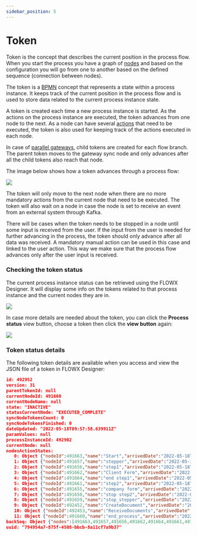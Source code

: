 ```yaml
---
sidebar_position: 5
---
```

# Token

Token is the concept that describes the current position in the process flow. When you start the process you have a graph of [nodes](./node/node.md) and based on the configuration you will go from one to another based on the defined sequence (connection between nodes).

The token is a [BPMN](../platform-overview/frameworks-and-standards/business-process-industry-standards/intro-to-bpmn/intro-to-bpmn.md) concept that represents a state within a process instance. It keeps track of the current position in the process flow and is used to store data related to the current process instance state.

A token is created each time a new process instance is started. As the actions on the process instance are executed, the token advances from one node to the next. As a node can have several [actions](./actions/actions.md) that need to be executed, the token is also used for keeping track of the actions executed in each node.

In case of [parallel gateways](./node/parallel-gateway.md), child tokens are created for each flow branch. The parent token moves to the gateway sync node and only advances after all the child tokens also reach that node.

The image below shows how a token advances through a process flow:

![](https://s3.eu-west-1.amazonaws.com/docx.flowx.ai/building-blocks/image%20%28140%29%20%281%29%20%281%29%20%281%29%20%281%29%20%281%29.png)

The token will only move to the next node when there are no more mandatory actions from the current node that need to be executed. The token will also wait on a node in case the node is set to receive an event from an external system through Kafka.

There will be cases when the token needs to be stopped in a node until some input is received from the user. If the input from the user is needed for further advancing in the process, the token should only advance after all data was received. A mandatory manual action can be used in this case and linked to the user action. This way we make sure that the process flow advances only after the user input is received.

### Checking the token status

The current process instance status can be retrieved using the FLOWX Designer. It will display some info on the tokens related to that process instance and the current nodes they are in.

![](https://s3.eu-west-1.amazonaws.com/docx.flowx.ai/building-blocks/check_token_status.png)

In case more details are needed about the token, you can click the **Process status** view button, choose a token then click the **view button** again:

![](https://s3.eu-west-1.amazonaws.com/docx.flowx.ai/building-blocks/token_view_button.gif)

### Token status details

The following token details are available when you access and view the JSON file of a token in FLOWX Designer:

```json
id: 492952
version: 31
parentTokenId: null
currentNodeId: 491660
currentNodeName: null
state: "INACTIVE"
statusCurrentNode: "EXECUTED_COMPLETE"
syncNodeTokensCount: 0
syncNodeTokensFinished: 0
dateUpdated: "2022-05-18T09:57:58.639911Z"
paramValues: null
processInstanceId: 492902
currentNode: null
nodesActionStates:
   0: Object {"nodeId":491663,"name":"Start","arrivedDate":"2022-05-18T09:56:39.576753Z","actionStateData":null}
   1: Object {"nodeId":491657,"name":"stepper","arrivedDate":"2022-05-18T09:56:40.728676Z","actionStateData":null}
   2: Object {"nodeId":491656,"name":"step1","arrivedDate":"2022-05-18T09:56:41.053054Z","actionStateData":null}
   3: Object {"nodeId":491662,"name":"Client Form","arrivedDate":"2022-05-18T09:56:41.334506Z","actionStateData":{"492053":{"name":"saveClient","state":"COMPLETED","lastExecutedDate":"2022-05-18T09:57:22.648152Z"}}}
   4: Object {"nodeId":491664,"name":"end step1","arrivedDate":"2022-05-18T09:57:23.178718Z","actionStateData":null}
   5: Object {"nodeId":491661,"name":"step2","arrivedDate":"2022-05-18T09:57:23.375835Z","actionStateData":null}
   6: Object {"nodeId":491655,"name":"company form","arrivedDate":"2022-05-18T09:57:23.614491Z","actionStateData":{"492052":{"name":"SaveCompany","state":"COMPLETED","lastExecutedDate":"2022-05-18T09:57:56.671106Z"}}}
   7: Object {"nodeId":491658,"name":"stop step2","arrivedDate":"2022-05-18T09:57:57.032522Z","actionStateData":null}
   8: Object {"nodeId":491659,"name":"stop_stepper","arrivedDate":"2022-05-18T09:57:57.317008Z","actionStateData":null}
   9: Object {"nodeId":492452,"name":"CreateDocument","arrivedDate":"2022-05-18T09:57:57.724493Z","actionStateData":{"492102":{"name":"sendInformation","state":"COMPLETED","lastExecutedDate":"2022-05-18T09:57:57.764628Z"}}}
   10: Object {"nodeId":492453,"name":"ReceiveDocuments","arrivedDate":"2022-05-18T09:57:58.085271Z","actionStateData":null}
   11: Object {"nodeId":491660,"name":"end_process","arrivedDate":"2022-05-18T09:57:58.639921Z","actionStateData":null}
backSeq: Object {"nodes":[491663,491657,491656,491662,491664,491661,491655,491658,491659,492452,492453,491660]}
uuid: "794954a7-875f-4508-bbcb-8a11cf7a9b37"
```


